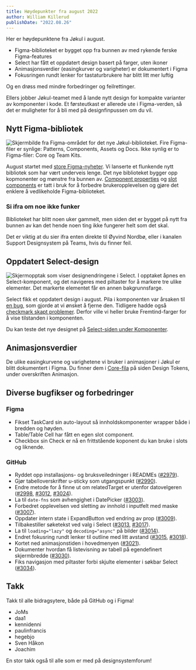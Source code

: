 ```yaml
---
title: Høydepunkter fra august 2022
author: William Killerud
publishDate: "2022.08.26"
---
```


<Ingress>Her er høydepunktene fra Jøkul i august.</Ingress>

-   Figma-biblioteket er bygget opp fra bunnen av med rykende ferske Figma-features
-   Select har fått et oppdatert design basert på farger, uten ikoner
-   Animasjonsverdier (easingkurver og varigheter) er dokumentert i Figma
-   Fokusringen rundt lenker for tastaturbrukere har blitt litt mer luftig

Og en drøss med mindre forbedringer og feilrettinger.

Ellers jobber Jøkul-teamet med å lande nytt design for kompakte varianter av komponenter i kode. Et førsteutkast er allerede ute i Figma-verden, så det er muligheter for å bli med på designfinpussen om du vil.

## Nytt Figma-bibliotek

![Skjermbilde fra Figma-området for det nye Jøkul-biblioteket. Fire Figma-filer er synlige: Patterns, Components, Assets og Docs. Ikke synlig er to Figma-filer: Core og Team Kits.](/assets/blog/updates/august-2022/aug22-figboost.png)

August startet med [store Figma-nyheter](/blog/figboost/). Vi lanserte et flunkende nytt bibliotek som har vært underveis lenge. Det nye biblioteket bygger opp kopmonenter og mønstre fra bunnen av. [Component properties](https://help.figma.com/hc/en-us/articles/5579474826519-Create-and-use-component-properties) og [slot components](https://twitter.com/Ridderingand/status/1527393687960842253) er tatt i bruk for å forbedre brukeropplevelsen og gjøre det enklere å vedlikeholde Figma-biblioteket.

### Si ifra om noe ikke funker

Biblioteket har blitt noen uker gammelt, men siden det er bygget på nytt fra bunnen av kan det hende noen ting ikke fungerer helt som det skal.

Det er viktig at du sier ifra enten direkte til Øyvind Nordbø, eller i kanalen Support Designsystem på Teams, hvis du finner feil.

## Oppdatert Select-design

![Skjermopptak som viser designendringene i Select. I opptaket åpnes en Select-komponent, og det navigeres med piltaster for å markere tre ulike elementer. Det markerte elementet får en annen bakgrunnsfarge.](/assets/blog/updates/august-2022/aug22-select-design-changes.gif)

Select fikk et oppdatert design i august. Pila i komponenten var årsaken til [en bug](https://github.com/fremtind/jokul/issues/3001), som gjorde at vi ønsket å fjerne den. Tidligere hadde også [checkmark skapt problemer](https://github.com/fremtind/jokul/pull/2995). Derfor ville vi heller bruke Fremtind-farger for å vise tilstanden i komponenten.

Du kan teste det nye designet på [Select-siden under Komponenter](https://jokul.fremtind.no/komponenter/select).

## Animasjonsverdier

De ulike easingkurvene og varighetene vi bruker i animasjoner i Jøkul er blitt dokumentert i Figma. Du finner dem i [Core-fila](https://www.figma.com/file/F65UrpWc7JsWYhDJgMD8F8/Core?node-id=0%3A1) på siden Design Tokens, under overskriften Animasjon.

## Diverse bugfikser og forbedringer

### Figma

-   Fikset TaskCard sin auto-layout så innholdskomponenter wrapper både i bredden og høyden.
-   Table/Table Cell har fått en egen slot component.
-   Checkbox sin Check er nå en frittstående koponent du kan bruke i slots og liknende.

### GitHub

-   Ryddet opp installasjons- og bruksveiledninger i READMEs ([#2979](https://github.com/fremtind/jokul/pull/2979)).
-   Gjør tabelloverskrifter u-sticky som utgangspunkt ([#2990](https://github.com/fremtind/jokul/pull/2990)).
-   Endre metode for å finne ut om relatedTarget er utenfor datovelgeren ([#2998](https://github.com/fremtind/jokul/pull/2998), [#3012](https://github.com/fremtind/jokul/pull/3012), [#3024](https://github.com/fremtind/jokul/pull/3024)).
-   La til `date-fns` som avhengighet i DatePicker ([#3003](https://github.com/fremtind/jokul/pull/3003)).
-   Forbedret opplevelsen ved sletting av innhold i inputfelt med maske ([#3007](https://github.com/fremtind/jokul/pull/3007)).
-   Oppdater intern state i ExpandButton ved endring av prop ([#3009](https://github.com/fremtind/jokul/pull/3009)).
-   Tilbakestiller søketekst ved valg i Select ([#3013](https://github.com/fremtind/jokul/pull/3013), [#3017](https://github.com/fremtind/jokul/pull/3017)).
-   La til `loading="lazy"` og `decoding="async"` på bilder ([#3014](https://github.com/fremtind/jokul/pull/3014)).
-   Endret fokusring rundt lenker til outline med litt avstand ([#3015](https://github.com/fremtind/jokul/pull/3015), [#3018](https://github.com/fremtind/jokul/pull/3018)).
-   Kortet ned animasjonstiden i hovedmenyen ([#3021](https://github.com/fremtind/jokul/pull/3021)).
-   Dokumenter hvordan få listevisning av tabell på egendefinert skjermbredde ([#3030](https://github.com/fremtind/jokul/pull/3030)).
-   Fiks navigasjon med piltaster forbi skjulte elementer i søkbar Select ([#3034](https://github.com/fremtind/jokul/pull/3034)).

## Takk

Takk til alle bidragsytere, både på GitHub og i Figma!

-   JoMs
-   daa1
-   kennidenni
-   paulinfrancis
-   hegebjo
-   Sven Håkon
-   Joachim

En stor takk også til alle som er med på designsystemforum!
